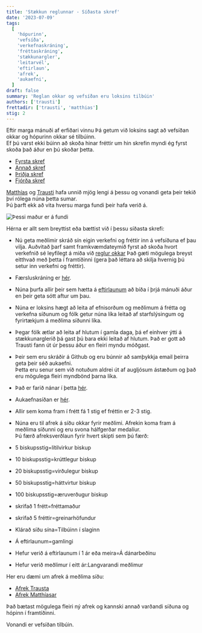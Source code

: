 ```yaml
---
title: 'Stækkun reglunnar - Síðasta skref'
date: '2023-07-09'
tags:
  [
    'hópurinn',
    'vefsíða',
    'verkefnaskráning',
    'fréttaskráning',
    'stækkunargler',
    'leitarvél',
    'eftirlaun',
    'afrek',
    'aukaefni',
  ]
draft: false
summary: 'Reglan okkar og vefsíðan eru loksins tilbúin'
authors: ['trausti']
frettadir: ['trausti', 'matthias']
stig: 2
---
```


Eftir marga mánuði af erfiðari vinnu Þá getum við loksins sagt að vefsíðan okkar og hópurinn okkar sé tilbúinn. \
Ef þú varst ekki búinn að skoða hinar fréttir um hin skrefin myndi ég fyrst skoða það áður en þú skoðar þetta.

- [Fyrsta skref](/frettir/staekun-reglunnar-fyrsta-skref)
- [Annað skref](/frettir/staekun-reglunnar-annað-skref)
- [Þriðja skref](/frettir/staekun-reglunnar-þriðja-skref)
- [Fjórða skref](/frettir/stækkun-reglunnar-fjórða-skref)

[Matthías](/medlimir/matthias) og [Trausti](/medlimir/trausti) hafa unnið mjög lengi á þessu og vonandi geta þeir tekið því rólega núna
þetta sumar. \
Þú þarft ekk að vita hversu marga fundi þeir hafa verið á.

![Þessi maður er á fundi](/static/images/faerslur/annad/madur-ad-vinna.jpg)

Hérna er allt sem breyttist eða bættist við í þessu síðasta skrefi:

- Nú geta meðlimir skráð sín eigin verkefni og fréttir inn á vefsíðuna ef þau vilja.
  Auðvitað þarf samt framkvæmdateymið fyrst að skoða hvort verkefnið sé leyfilegt á miða við [reglur okkar](/reglur)
  Það gæti mögulega breyst eitthvað með þetta í framtíðinni (gera það léttara að skilja hvernig þú setur inn verkefni og fréttir).
- Færsluskráning er [hér](/faerslur).

- Núna þurfa allir þeir sem hætta á [eftirlaunum](/hopurinn#eftirlaun) að bíða í þrjá mánuði áður en þeir geta sótt aftur um þau.

- Núna er loksins hægt að leita af efnisorðum og meðlimum á frétta og verkefna síðunum og
  fólk getur núna líka leitað af starfslýsingum og fyrirtækjum á meðlima síðunni líka.

- Þegar fólk ætlar að leita af hlutum í gamla daga, þá ef einhver ýtti á stækkunarglerið
  þá gast þú bara ekki leitað af hlutum. Það er gott að Trausti fann út úr þessu áður en fleiri myndu móðgast.

- Þeir sem eru skráðir á Github og eru búnnir að samþykkja email þeirra geta þeir séð aukaefni. \
  Þetta eru senur sem við notuðum aldrei út af augljósum ástæðum og það eru mögulega fleiri myndbönd þarna líka.
- Það er farið nánar í þetta [hér](/hopurinn#aukaefni).
- Aukaefnasíðan er [hér](/aukaefni).

- Allir sem koma fram í frétt fá 1 stig ef fréttin er 2-3 stig.

- Núna eru til afrek á síðu okkar fyrir meðlimi. Afrekin koma fram á meðlima síðunni og eru svona hálfgerðar medalíur. \
  Þú færð afreksverðlaun fyrir hvert skipti sem þú færð:
- 5 biskupsstig=lítilvirkur biskup
- 10 biskupsstig=krúttlegur biskup
- 20 biskupsstig=virðulegur biskup
- 50 biskupsstig=háttvirtur biskup
- 100 biskupsstig=æruverðugur biskup
- skrifað 1 frétt=fréttamaður
- skrifað 5 fréttir=greinarhöfundur
- Klárað síðu sína=Tilbúinn í slaginn
- Á eftirlaunum=gamlingi
- Hefur verið á eftirlaunum í 1 ár eða meira=Á dánarbeðinu
- Hefur verið meðlimur í eitt ár:Langvarandi meðlimur

Her eru dæmi um afrek á meðlima síðu:

- [Afrek Trausta](/medlimir/trausti)
- [Afrek Matthíasar](/medlimir/matthias)

Það bætast mögulega fleiri ný afrek og kannski annað varðandi síðuna og hópinn í framtíðinni.

Vonandi er vefsíðan tilbúin.
